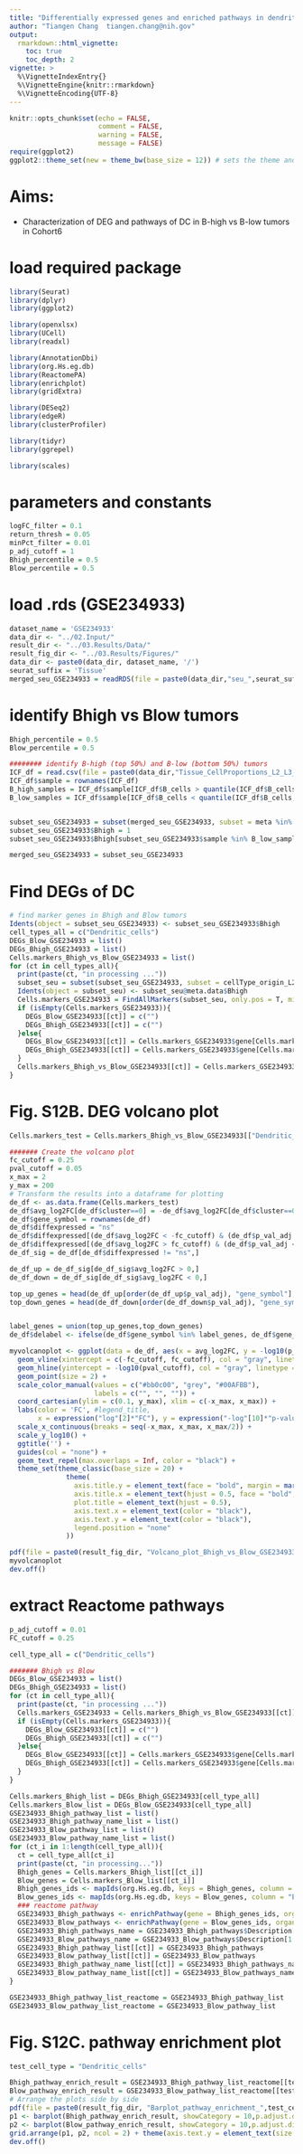 ```yaml
---
title: "Differentially expressed genes and enriched pathways in dendritic cells from B-high vs. B-low samples (Cohort6)"
author: "Tiangen Chang  tiangen.chang@nih.gov"
output: 
  rmarkdown::html_vignette:
    toc: true
    toc_depth: 2
vignette: >
  %\VignetteIndexEntry{}
  %\VignetteEngine{knitr::rmarkdown}
  %\VignetteEncoding{UTF-8}
---
```



```r
knitr::opts_chunk$set(echo = FALSE,
                      comment = FALSE, 
                      warning = FALSE, 
                      message = FALSE)
require(ggplot2)
ggplot2::theme_set(new = theme_bw(base_size = 12)) # sets the theme and axis font size
```


# Aims:

- Characterization of DEG and pathways of DC in B-high vs B-low tumors in Cohort6

# load required package
```r
library(Seurat)
library(dplyr)
library(ggplot2)

library(openxlsx)
library(UCell)
library(readxl)

library(AnnotationDbi)
library(org.Hs.eg.db) 
library(ReactomePA)
library(enrichplot)
library(gridExtra)

library(DESeq2)
library(edgeR)
library(clusterProfiler)

library(tidyr)
library(ggrepel)

library(scales)

```

# parameters and constants
```r
logFC_filter = 0.1 
return_thresh = 0.05 
minPct_filter = 0.01 
p_adj_cutoff = 1
Bhigh_percentile = 0.5
Blow_percentile = 0.5
```


# load .rds (GSE234933)
```r

dataset_name = 'GSE234933'
data_dir <- "../02.Input/"
result_dir <- "../03.Results/Data/"
result_fig_dir <- "../03.Results/Figures/"
data_dir <- paste0(data_dir, dataset_name, '/')
seurat_suffix = 'Tissue'
merged_seu_GSE234933 = readRDS(file = paste0(data_dir,"seu_",seurat_suffix,".rds"))

```

# identify Bhigh vs Blow tumors
```r

Bhigh_percentile = 0.5
Blow_percentile = 0.5

######## identify B-high (top 50%) and B-low (bottom 50%) tumors
ICF_df = read.csv(file = paste0(data_dir,"Tissue_CellProportions_L2_L3_merged.csv"),header = T, row.names = 1)
ICF_df$sample = rownames(ICF_df)
B_high_samples = ICF_df$sample[ICF_df$B_cells > quantile(ICF_df$B_cells, Bhigh_percentile)]
B_low_samples = ICF_df$sample[ICF_df$B_cells < quantile(ICF_df$B_cells, Blow_percentile)]


subset_seu_GSE234933 = subset(merged_seu_GSE234933, subset = meta %in% c(B_high_samples,B_low_samples))
subset_seu_GSE234933$Bhigh = 1
subset_seu_GSE234933$Bhigh[subset_seu_GSE234933$sample %in% B_low_samples] = 0

merged_seu_GSE234933 = subset_seu_GSE234933

```



# Find DEGs of DC
```r

# find marker genes in Bhigh and Blow tumors
Idents(object = subset_seu_GSE234933) <- subset_seu_GSE234933$Bhigh
cell_types_all = c("Dendritic_cells") 
DEGs_Blow_GSE234933 = list()
DEGs_Bhigh_GSE234933 = list()
Cells.markers_Bhigh_vs_Blow_GSE234933 = list()
for (ct in cell_types_all){
  print(paste(ct, "in processing ..."))
  subset_seu = subset(subset_seu_GSE234933, subset = cellType_origin_L2 == ct)
  Idents(object = subset_seu) <- subset_seu@meta.data$Bhigh
  Cells.markers_GSE234933 = FindAllMarkers(subset_seu, only.pos = T, min.pct=minPct_filter, logfc.threshold = logFC_filter, return.thresh = return_thresh)
  if (isEmpty(Cells.markers_GSE234933)){
    DEGs_Blow_GSE234933[[ct]] = c("")
    DEGs_Bhigh_GSE234933[[ct]] = c("")
  }else{
    DEGs_Blow_GSE234933[[ct]] = Cells.markers_GSE234933$gene[Cells.markers_GSE234933$cluster==0 & Cells.markers_GSE234933$p_val_adj<p_adj_cutoff]
    DEGs_Bhigh_GSE234933[[ct]] = Cells.markers_GSE234933$gene[Cells.markers_GSE234933$cluster==1 & Cells.markers_GSE234933$p_val_adj<p_adj_cutoff]
  }
  Cells.markers_Bhigh_vs_Blow_GSE234933[[ct]] = Cells.markers_GSE234933
}

```

# Fig. S12B. DEG volcano plot
```r

Cells.markers_test = Cells.markers_Bhigh_vs_Blow_GSE234933[["Dendritic_cells"]]

####### Create the volcano plot
fc_cutoff = 0.25
pval_cutoff = 0.05
x_max = 2
y_max = 200
# Transform the results into a dataframe for plotting
de_df <- as.data.frame(Cells.markers_test)
de_df$avg_log2FC[de_df$cluster==0] = -de_df$avg_log2FC[de_df$cluster==0]
de_df$gene_symbol = rownames(de_df)
de_df$diffexpressed = "ns"
de_df$diffexpressed[(de_df$avg_log2FC < -fc_cutoff) & (de_df$p_val_adj < pval_cutoff)] = "down"
de_df$diffexpressed[(de_df$avg_log2FC > fc_cutoff) & (de_df$p_val_adj < pval_cutoff)] = "up"
de_df_sig = de_df[de_df$diffexpressed != "ns",]

de_df_up = de_df_sig[de_df_sig$avg_log2FC > 0,]
de_df_down = de_df_sig[de_df_sig$avg_log2FC < 0,]

top_up_genes = head(de_df_up[order(de_df_up$p_val_adj), "gene_symbol"], 10)
top_down_genes = head(de_df_down[order(de_df_down$p_val_adj), "gene_symbol"], 5)


label_genes = union(top_up_genes,top_down_genes)
de_df$delabel <- ifelse(de_df$gene_symbol %in% label_genes, de_df$gene_symbol, NA)

myvolcanoplot <- ggplot(data = de_df, aes(x = avg_log2FC, y = -log10(p_val_adj), col = diffexpressed, label = delabel)) +
  geom_vline(xintercept = c(-fc_cutoff, fc_cutoff), col = "gray", linetype = 'dashed') +
  geom_hline(yintercept = -log10(pval_cutoff), col = "gray", linetype = 'dashed') + 
  geom_point(size = 2) + 
  scale_color_manual(values = c("#bb0c00", "grey", "#00AFBB"), 
                     labels = c("", "", "")) + 
  coord_cartesian(ylim = c(0.1, y_max), xlim = c(-x_max, x_max)) + 
  labs(color = 'FC', #legend_title, 
       x = expression("log"[2]*"FC"), y = expression("-log"[10]*"p-value")) + 
  scale_x_continuous(breaks = seq(-x_max, x_max, x_max/2)) + 
  scale_y_log10() + 
  ggtitle('') + 
  guides(col = "none") + 
  geom_text_repel(max.overlaps = Inf, color = "black") + 
  theme_set(theme_classic(base_size = 20) +
              theme(
                axis.title.y = element_text(face = "bold", margin = margin(0,20,0,0), size = rel(1.1), color = 'black'),
                axis.title.x = element_text(hjust = 0.5, face = "bold", margin = margin(20,0,0,0), size = rel(1.1), color = 'black'),
                plot.title = element_text(hjust = 0.5),
                axis.text.x = element_text(color = "black"),
                axis.text.y = element_text(color = "black"),
                legend.position = "none"
              ))

pdf(file = paste0(result_fig_dir, "Volcano_plot_Bhigh_vs_Blow_GSE234933_DC.pdf"), width = 5, height = 5) 
myvolcanoplot
dev.off()

```


# extract Reactome pathways 
```r

p_adj_cutoff = 0.01
FC_cutoff = 0.25 

cell_type_all = c("Dendritic_cells")

####### Bhigh vs Blow
DEGs_Blow_GSE234933 = list()
DEGs_Bhigh_GSE234933 = list()
for (ct in cell_type_all){
  print(paste(ct, "in processing ..."))
  Cells.markers_GSE234933 = Cells.markers_Bhigh_vs_Blow_GSE234933[[ct]]
  if (isEmpty(Cells.markers_GSE234933)){
    DEGs_Blow_GSE234933[[ct]] = c("")
    DEGs_Bhigh_GSE234933[[ct]] = c("")
  }else{
    DEGs_Blow_GSE234933[[ct]] = Cells.markers_GSE234933$gene[Cells.markers_GSE234933$cluster==0 & Cells.markers_GSE234933$avg_log2FC> FC_cutoff & Cells.markers_GSE234933$p_val_adj<p_adj_cutoff]
    DEGs_Bhigh_GSE234933[[ct]] = Cells.markers_GSE234933$gene[Cells.markers_GSE234933$cluster==1 & Cells.markers_GSE234933$avg_log2FC> FC_cutoff & Cells.markers_GSE234933$p_val_adj<p_adj_cutoff]
  }
}

Cells.markers_Bhigh_list = DEGs_Bhigh_GSE234933[cell_type_all]
Cells.markers_Blow_list = DEGs_Blow_GSE234933[cell_type_all]
GSE234933_Bhigh_pathway_list = list()
GSE234933_Bhigh_pathway_name_list = list()
GSE234933_Blow_pathway_list = list()
GSE234933_Blow_pathway_name_list = list()
for (ct_i in 1:length(cell_type_all)){ 
  ct = cell_type_all[ct_i]
  print(paste(ct, "in processing..."))
  Bhigh_genes = Cells.markers_Bhigh_list[[ct_i]]
  Blow_genes = Cells.markers_Blow_list[[ct_i]]
  Bhigh_genes_ids <- mapIds(org.Hs.eg.db, keys = Bhigh_genes, column = "ENTREZID", keytype = "SYMBOL")
  Blow_genes_ids <- mapIds(org.Hs.eg.db, keys = Blow_genes, column = "ENTREZID", keytype = "SYMBOL")
  ### reactome pathway
  GSE234933_Bhigh_pathways <- enrichPathway(gene = Bhigh_genes_ids, organism = "human") 
  GSE234933_Blow_pathways <- enrichPathway(gene = Blow_genes_ids, organism = "human") 
  GSE234933_Bhigh_pathways_name = GSE234933_Bhigh_pathways$Description[1:nrow(GSE234933_Bhigh_pathways)]
  GSE234933_Blow_pathways_name = GSE234933_Blow_pathways$Description[1:nrow(GSE234933_Blow_pathways)]
  GSE234933_Bhigh_pathway_list[[ct]] = GSE234933_Bhigh_pathways
  GSE234933_Blow_pathway_list[[ct]] = GSE234933_Blow_pathways
  GSE234933_Bhigh_pathway_name_list[[ct]] = GSE234933_Bhigh_pathways_name
  GSE234933_Blow_pathway_name_list[[ct]] = GSE234933_Blow_pathways_name
}

GSE234933_Bhigh_pathway_list_reactome = GSE234933_Bhigh_pathway_list
GSE234933_Blow_pathway_list_reactome = GSE234933_Blow_pathway_list

```


# Fig. S12C. pathway enrichment plot
```r

test_cell_type = "Dendritic_cells" 

Bhigh_pathway_enrich_result = GSE234933_Bhigh_pathway_list_reactome[[test_cell_type]]
Blow_pathway_enrich_result = GSE234933_Blow_pathway_list_reactome[[test_cell_type]]
# Arrange the plots side by side
pdf(file = paste0(result_fig_dir, "Barplot_pathway_enrichment_",test_cell_type,"_reactome.pdf"), width = 12, height = 10*0.6) 
p1 <- barplot(Bhigh_pathway_enrich_result, showCategory = 10,p.adjust.digits = 1)
p2 <- barplot(Blow_pathway_enrich_result, showCategory = 10,p.adjust.digits = 1)
grid.arrange(p1, p2, ncol = 2) + theme(axis.text.y = element_text(size = 12))
dev.off()

```
